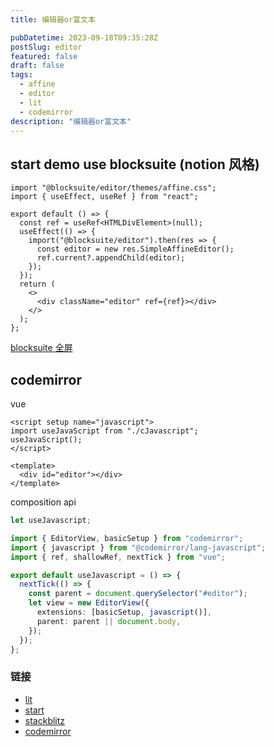 ```yaml
---
title: 编辑器or富文本

pubDatetime: 2023-09-18T09:35:28Z
postSlug: editor
featured: false
draft: false
tags:
  - affine
  - editor
  - lit
  - codemirror
description: "编辑器or富文本"
---
```


## start demo use blocksuite (notion 风格)


<Editor client:only="react" />

```tsx
import "@blocksuite/editor/themes/affine.css";
import { useEffect, useRef } from "react";

export default () => {
  const ref = useRef<HTMLDivElement>(null);
  useEffect(() => {
    import("@blocksuite/editor").then(res => {
      const editor = new res.SimpleAffineEditor();
      ref.current?.appendChild(editor);
    });
  });
  return (
    <>
      <div className="editor" ref={ref}></div>
    </>
  );
};
```

[blocksuite 全屏](/editor)

## codemirror


<Javacript client:only="vue" />

vue

```vue
<script setup name="javascript">
import useJavaScript from "./cJavascript";
useJavaScript();
</script>

<template>
  <div id="editor"></div>
</template>
```

composition api

```ts
let useJavascript;

import { EditorView, basicSetup } from "codemirror";
import { javascript } from "@codemirror/lang-javascript";
import { ref, shallowRef, nextTick } from "vue";

export default useJavascript = () => {
  nextTick(() => {
    const parent = document.querySelector("#editor");
    let view = new EditorView({
      extensions: [basicSetup, javascript()],
      parent: parent || document.body,
    });
  });
};
```

### 链接

- [lit](https://lit.dev/)
- [start](https://blocksuite.affine.pro/getting-started.html)
- [stackblitz](https://stackblitz.com/github/toeverything/blocksuite?file=packages%2Fplayground%2Fapps%2Fdefault%2Fcomponents%2Fquick-edgeless-menu.ts)
- [codemirror](https://codemirror.net/)
